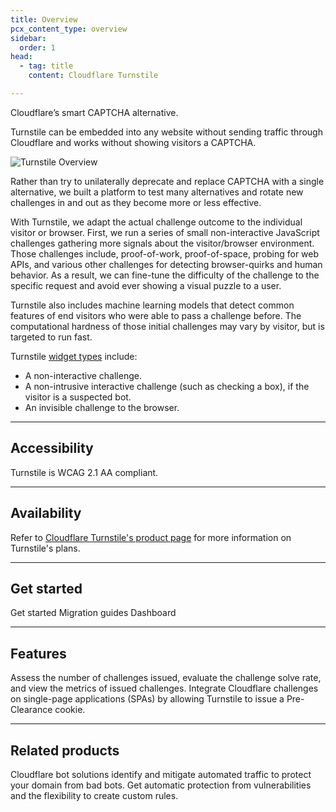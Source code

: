 ```yaml
---
title: Overview
pcx_content_type: overview
sidebar:
  order: 1
head:
  - tag: title
    content: Cloudflare Turnstile

---
```



<Description>

Cloudflare’s smart CAPTCHA alternative. 
</Description>

Turnstile can be embedded into any website without sending traffic through Cloudflare and works without showing visitors a CAPTCHA.

<Plan type="all" />

![Turnstile Overview](~/assets/images/turnstile/turnstile-overview.png)

<Render file="challenge-behavior" />

Rather than try to unilaterally deprecate and replace CAPTCHA with a single alternative, we built a platform to test many alternatives and rotate new challenges in and out as they become more or less effective.

With Turnstile, we adapt the actual challenge outcome to the individual visitor or browser. First, we run a series of small non-interactive JavaScript challenges gathering more signals about the visitor/browser environment. Those challenges include, proof-of-work, proof-of-space, probing for web APIs, and various other challenges for detecting browser-quirks and human behavior. As a result, we can fine-tune the difficulty of the challenge to the specific request and avoid ever showing a visual puzzle to a user.

Turnstile also includes machine learning models that detect common features of end visitors who were able to pass a challenge before. The computational hardness of those initial challenges may vary by visitor, but is targeted to run fast.

Turnstile [widget types](/turnstile/concepts/widget-types/) include:

* A non-interactive challenge.
* A non-intrusive interactive challenge (such as checking a box), if the visitor is a suspected bot.
* An invisible challenge to the browser.

***

## Accessibility

Turnstile is WCAG 2.1 AA compliant.

***

## Availability

Refer to [Cloudflare Turnstile's product page](https://www.cloudflare.com/products/turnstile/) for more information on Turnstile's plans.

***

## Get started

 <LinkButton variant="primary" href="/turnstile/get-started/">Get started</LinkButton> <LinkButton variant="secondary" href="/turnstile/migration/">Migration guides</LinkButton> <LinkButton variant="secondary" href="https://dash.cloudflare.com/?to=/:account/turnstile">Dashboard</LinkButton>


***

## Features

<Feature header="Turnstile analytics" href="/turnstile/turnstile-analytics/">
Assess the number of challenges issued, evaluate the challenge solve rate, and view the metrics of issued challenges. 
</Feature>

<Feature header="Pre-Clearance" href="/turnstile/concepts/pre-clearance-support/">
Integrate Cloudflare challenges on single-page applications (SPAs) by allowing Turnstile to issue a Pre-Clearance cookie. 
</Feature>

***

## Related products

<RelatedProduct header="Bots" href="/bots/" product="bots">
Cloudflare bot solutions identify and mitigate automated traffic to protect your domain from bad bots. 
</RelatedProduct>

<RelatedProduct header="WAF" href="/waf/" product="waf">
Get automatic protection from vulnerabilities and the flexibility to create custom rules. 
</RelatedProduct>

